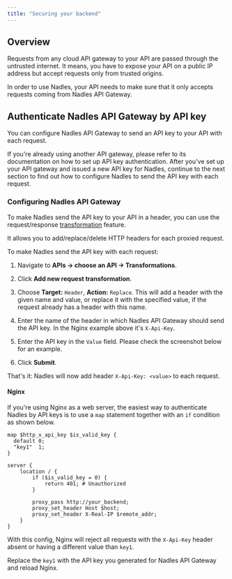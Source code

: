 ```yaml
---
title: "Securing your backend"
---
```


## Overview

Requests from any cloud API gateway to your API are passed through the untrusted internet. It means, you have to expose your API on a public IP address but accept requests only from trusted origins.

In order to use Nadles, your API needs to make sure that it only accepts requests coming from Nadles API Gateway.

## Authenticate Nadles API Gateway by API key

You can configure Nadles API Gateway to send an API key to your API with each request.

If you're already using another API gateway, please refer to its documentation on how to set up API key authentication. After you've set up your API gateway and issued a new API key for Nadles, continue to the next section to find out how to configure Nadles to send the API key with each request.

### Configuring Nadles API Gateway

To make Nadles send the API key to your API in a header, you can use the request/response [transformation](https://docs.nadles.com/api-management/transformations/) feature.

It allows you to add/replace/delete HTTP headers for each proxied request.

To make Nadles send the API key with each request:

1. Navigate to **APIs → choose an API → Transformations**.

2. Click **Add new request transformation**.

3. Choose **Target:** `Header`, **Action:** `Replace`.
   This will add a header with the given name and value, or replace it with the specified value, if the request already has a header with this name.

4. Enter the name of the header in which Nadles API Gateway should send the API key. In the Nginx example above it's `X-Api-Key`.

5. Enter the API key in the `Value` field.
   Please check the screenshot below for an example.

6. Click **Submit**.

That's it: Nadles will now add header `X-Api-Key: <value>` to each request.

#### Nginx

If you're using Nginx as a web server, the easiest way to authenticate Nadles by API keys is to use a `map` statement together with an `if` condition as shown below.

```
map $http_x_api_key $is_valid_key {
  default 0;
  "key1"  1;
}

server {
    location / {
        if ($is_valid_key = 0) {
            return 401; # Unauthorized
        }

        proxy_pass http://your_backend;
        proxy_set_header Host $host;
        proxy_set_header X-Real-IP $remote_addr;
    }
}
```

With this config, Nginx will reject all requests with the `X-Api-Key` header absent or having a different value than `key1`.

Replace the `key1` with the API key you generated for Nadles API Gateway and reload Nginx.
